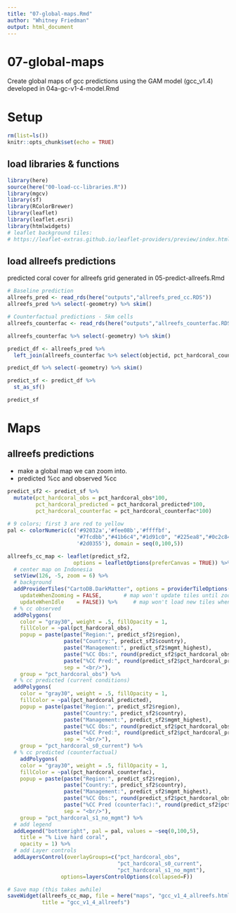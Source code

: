 ```yaml
---
title: "07-global-maps.Rmd"
author: "Whitney Friedman"
output: html_document
---
```


# 07-global-maps
Create global maps of gcc predictions 
using the GAM model (gcc_v1.4) developed in 04a-gc-v1-4-model.Rmd

# Setup
```r
rm(list=ls())
knitr::opts_chunk$set(echo = TRUE)
```

## load libraries & functions
```r
library(here)
source(here("00-load-cc-libraries.R"))
library(mgcv)
library(sf)
library(RColorBrewer)
library(leaflet)
library(leaflet.esri)
library(htmlwidgets)
# leaflet background tiles:
# https://leaflet-extras.github.io/leaflet-providers/preview/index.html
```

## load allreefs predictions
predicted coral cover for allreefs grid
generated in 05-predict-allreefs.Rmd

```r
# Baseline prediction
allreefs_pred <- read_rds(here("outputs","allreefs_pred_cc.RDS"))
allreefs_pred %>% select(-geometry) %>% skim()

# Counterfactual predictions - 5km cells
allreefs_counterfac <- read_rds(here("outputs","allreefs_counterfac.RDS"))

allreefs_counterfac %>% select(-geometry) %>% skim()

predict_df <- allreefs_pred %>% 
  left_join(allreefs_counterfac %>% select(objectid, pct_hardcoral_counterfac))

predict_df %>% select(-geometry) %>% skim()

predict_sf <- predict_df %>% 
  st_as_sf()

predict_sf

```

# Maps

## allreefs predictions
- make a global map we can zoom into.
- predicted %cc and observed %cc
```r

predict_sf2 <- predict_sf %>% 
  mutate(pct_hardcoral_obs = pct_hardcoral_obs*100, 
         pct_hardcoral_predicted = pct_hardcoral_predicted*100, 
         pct_hardcoral_counterfac = pct_hardcoral_counterfac*100)
  
# 9 colors; first 3 are red to yellow
pal <- colorNumeric(c('#92032a','#fee08b','#ffffbf',
                      "#7fcdbb","#41b6c4","#1d91c0", "#225ea8","#0c2c84",
                      '#2d0355'), domain = seq(0,100,5))

allreefs_cc_map <- leaflet(predict_sf2,
                     options = leafletOptions(preferCanvas = TRUE)) %>% #faster
  # center map on Indonesia
  setView(126, -5, zoom = 6) %>% 
  # background
  addProviderTiles("CartoDB.DarkMatter", options = providerTileOptions(
    updateWhenZooming = FALSE,       # map won't update tiles until zoom is done
    updateWhenIdle    = FALSE)) %>%     # map won't load new tiles when panning
  # % cc observed 
  addPolygons(
    color = "gray30", weight = .5, fillOpacity = 1,
    fillColor = ~pal(pct_hardcoral_obs),
    popup = paste(paste("Region:", predict_sf2$region),
                  paste("Country:", predict_sf2$country),
                  paste("Management:", predict_sf2$mgmt_highest),
                  paste("%CC Obs:", round(predict_sf2$pct_hardcoral_obs, 3)),
                  paste("%CC Pred:", round(predict_sf2$pct_hardcoral_predicted, 3)),
                  sep = "<br/>"),    
    group = "pct_hardcoral_obs") %>%
  # % cc predicted (current conditions)
  addPolygons(
    color = "gray30", weight = .5, fillOpacity = 1,
    fillColor = ~pal(pct_hardcoral_predicted),
    popup = paste(paste("Region:", predict_sf2$region),
                  paste("Country:", predict_sf2$country),
                  paste("Management:", predict_sf2$mgmt_highest),
                  paste("%CC Obs:", round(predict_sf2$pct_hardcoral_obs, 3)),
                  paste("%CC Pred:", round(predict_sf2$pct_hardcoral_predicted, 3)),
                  sep = "<br/>"),
    group = "pct_hardcoral_s0_current") %>% 
  # % cc predicted (counterfactual)
    addPolygons(
    color = "gray30", weight = .5, fillOpacity = 1,
    fillColor = ~pal(pct_hardcoral_counterfac),
    popup = paste(paste("Region:", predict_sf2$region),
                  paste("Country:", predict_sf2$country),
                  paste("Management:", predict_sf2$mgmt_highest),
                  paste("%CC Obs:", round(predict_sf2$pct_hardcoral_obs, 3)),
                  paste("%CC Pred (counterfac):", round(predict_sf2$pct_hardcoral_counterfac, 3)),
                  sep = "<br/>"),
    group = "pct_hardcoral_s1_no_mgmt") %>% 
  # add legend
  addLegend("bottomright", pal = pal, values = ~seq(0,100,5),
    title = "% Live hard coral",
    opacity = 1) %>%   
  # add Layer controls
  addLayersControl(overlayGroups=c("pct_hardcoral_obs",
                                   "pct_hardcoral_s0_current",
                                   "pct_hardcoral_s1_no_mgmt"),
                 options=layersControlOptions(collapsed=F))

# Save map (this takes awhile)
saveWidget(allreefs_cc_map, file = here("maps", "gcc_v1_4_allreefs.html"),
           title = "gcc_v1_4_allreefs")
```

